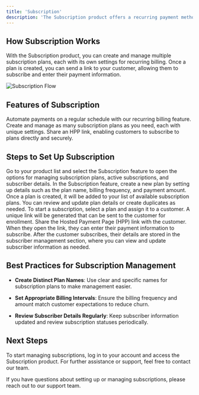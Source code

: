 ```yaml
---
title: 'Subscription'
description: 'The Subscription product offers a recurring payment method via the gateway. This feature allows you to create subscription plans, assign them to customers, and manage all subscriptions in one place. Customers can subscribe to your plans by following a Hosted Payment Page (HPP) link, making the process seamless and automated.'
---
```


## **How Subscription Works**

With the Subscription product, you can create and manage multiple subscription plans, each with its own settings for recurring billing. Once a plan is created, you can send a link to your customer, allowing them to subscribe and enter their payment information.

![Subscription Flow](/images/flows-subscription.svg)

## **Features of Subscription**

<CardGroup>
  <Card title="Recurring Billing" icon="calendar">
    Automate payments on a regular schedule with our recurring billing feature.
  </Card>

  <Card title="Flexible Plan Creation" icon="plus">
    Create and manage as many subscription plans as you need, each with unique settings.
  </Card>

  <Card title="Customer Self-Enrollment" icon="link">
    Share an HPP link, enabling customers to subscribe to plans directly and securely.
  </Card>
</CardGroup>

## **Steps to Set Up Subscription**

<Steps>
  <Step title="Accessing the Subscription Product">
    Go to your product list and select the Subscription feature to open the options for managing subscription plans, active subscriptions, and subscriber details.
  </Step>

  <Step title="Creating a Subscription Plan">
    In the Subscription feature, create a new plan by setting up details such as the plan name, billing frequency, and payment amount.
  </Step>

  <Step title="Managing Subscription Plans">
    Once a plan is created, it will be added to your list of available subscription plans. You can review and update plan details or create duplicates as needed.
  </Step>

  <Step title="Starting a New Subscription">
    To start a subscription, select a plan and assign it to a customer. A unique link will be generated that can be sent to the customer for enrollment.
  </Step>

  <Step title="Sending Subscription Link">
    Share the Hosted Payment Page (HPP) link with the customer. When they open the link, they can enter their payment information to subscribe.
  </Step>

  <Step title="Managing Subscriber Information">
    After the customer subscribes, their details are stored in the subscriber management section, where you can view and update subscriber information as needed.
  </Step>
</Steps>

## **Best Practices for Subscription Management**

* **Create Distinct Plan Names**: Use clear and specific names for subscription plans to make management easier.

* **Set Appropriate Billing Intervals**: Ensure the billing frequency and amount match customer expectations to reduce churn.

* **Review Subscriber Details Regularly**: Keep subscriber information updated and review subscription statuses periodically.

## **Next Steps**

To start managing subscriptions, log in to your account and access the Subscription product. For further assistance or support, feel free to contact our team.

<Card title="Need Assistance?" icon="life-ring" href="/support/contact">
  If you have questions about setting up or managing subscriptions, please reach out to our support team.
</Card>